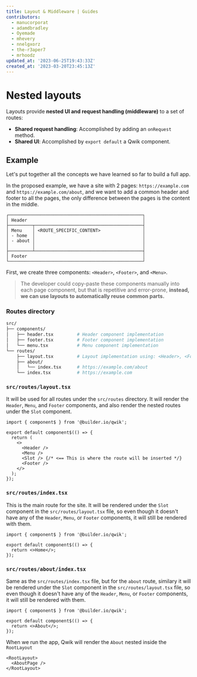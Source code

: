 ```yaml
---
title: Layout & Middleware | Guides
contributors:
  - manucorporat
  - adamdbradley
  - Oyemade
  - mhevery
  - nnelgxorz
  - the-r3aper7
  - mrhoodz
updated_at: '2023-06-25T19:43:33Z'
created_at: '2023-03-20T23:45:13Z'
---
```


# Nested layouts

Layouts provide **nested UI and request handling (middleware)** to a set of routes:

- **Shared request handling**: Accomplished by adding an `onRequest` method.
- **Shared UI**: Accomplished by `export default` a Qwik component.

## Example

Let's put together all the concepts we have learned so far to build a full app.

In the proposed example, we have a site with 2 pages: `https://example.com` and `https://example.com/about`, and we want to add a common header and footer to all the pages, the only difference between the pages is the content in the middle.

```
┌───────────────────────────────────────────────────┐
│ Header                                            │
├─────────┬─────────────────────────────────────────┤
│ Menu    │ <ROUTE_SPECIFIC_CONTENT>                │
│ - home  │                                         │
│ - about │                                         │
│         │                                         │
├─────────┴─────────────────────────────────────────┤
│ Footer                                            │
└───────────────────────────────────────────────────┘
```

First, we create three components: `<Header>`, `<Footer>`, and `<Menu>`.

> The developer could copy-paste these components manually into each page component, but that is repetitive and error-prone, **instead, we can use layouts to automatically reuse common parts.**

### Routes directory

```bash
src/
├── components/
│   ├── header.tsx         # Header component implementation
│   ├── footer.tsx         # Footer component implementation
│   └── menu.tsx           # Menu component implementation
└── routes/
    ├── layout.tsx         # Layout implementation using: <Header>, <Footer>, and <Menu>
    ├── about/
    │   └── index.tsx      # https://example.com/about
    └── index.tsx          # https://example.com
```

### `src/routes/layout.tsx`

It will be used for all routes under the `src/routes` directory. It will render the `Header`, `Menu`, and `Footer` components, and also render the nested routes under the `Slot` component.

```tsx title="src/routes/layout.tsx"
import { component$ } from '@builder.io/qwik';

export default component$(() => {
  return (
    <>
      <Header />
      <Menu />
      <Slot /> {/* <== This is where the route will be inserted */}
      <Footer />
    </>
  );
});
```

### `src/routes/index.tsx`

This is the main route for the site. It will be rendered under the `Slot` component in the `src/routes/layout.tsx` file, so even though it doesn't have any of the `Header`, `Menu`, or `Footer` components, it will still be rendered with them.

```tsx title="src/routes/index.tsx"
import { component$ } from '@builder.io/qwik';

export default component$(() => {
  return <>Home</>;
});
```

### `src/routes/about/index.tsx`

Same as the `src/routes/index.tsx` file, but for the `about` route, similary it will be rendered under the `Slot` component in the `src/routes/layout.tsx` file, so even though it doesn't have any of the `Header`, `Menu`, or `Footer` components, it will still be rendered with them.

```tsx title="src/routes/about/index.tsx"
import { component$ } from '@builder.io/qwik';

export default component$(() => {
  return <>About</>;
});
```

When we run the app, Qwik will render the `About` nested inside the `RootLayout`

```tsx
<RootLayout>
  <AboutPage />
</RootLayout>
```

